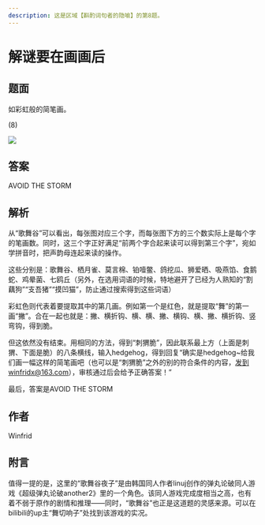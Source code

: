 ```yaml
---
description: 这是区域【斟酌词句者的隐喻】的第8题。
---
```


# 解谜要在画画后

## 题面

如彩虹般的简笔画。

(8)

![](./08-jie-mi-yao-zai-hua-hua-hou.assets/image_1.webp)

## 答案

AVOID THE STORM

## 解析

从“歌舞谷”可以看出，每张图对应三个字，而每张图下方的三个数实际上是每个字的笔画数。同时，这三个字正好满足“前两个字合起来读可以得到第三个字”，宛如学拼音时，把声韵母连起来读的操作。

这些分别是：歌舞谷、栖月雀、莫言棉、铂噎鳖、鸽挖瓜、狮爱晒、吸燕馅、食鹅蛇、鸡晕菌、七鸥丘（另外，在选用词语的时候，特地避开了已经为人熟知的“割藕狗”“支吾猪”“摸凹猫”，防止通过搜索得到这些词语）

彩虹色则代表着要提取其中的第几画。例如第一个是红色，就是提取“舞”的第一画“撇”。合在一起也就是：撇、横折钩、横、横、撇、横钩、横、撇、横折钩、竖弯钩，得到脆。

但这依然没有结束。用相同的方法，得到“刺猬脆”，因此联系最上方（上面是刺猬、下面是脆）的八条横线，输入hedgehog，得到回复“确实是hedgehog\~给我们画一幅这样的简笔画吧（也可以是“刺猬脆”之外的别的符合条件的内容，发到winfridx@163.com），审核通过后会给予正确答案！”

最后，答案是AVOID THE STORM

## 作者

Winfrid

## 附言

值得一提的是，这里的“歌舞谷夜子”是由韩国同人作者linuj创作的弹丸论破同人游戏《超级弹丸论破another2》里的一个角色。该同人游戏完成度相当之高，也有着不弱于原作的剧情和推理——同时，“歌舞谷”也正是这道题的灵感来源。可以在bilibili的up主“舞切响子”处找到该游戏的实况。
